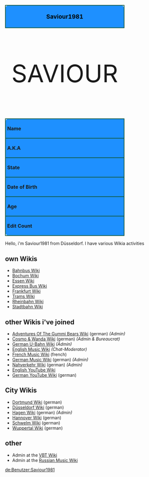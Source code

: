 {|class="infobox" style="border-radius:10px; width:17em; border:solid 2px #11563E; float:right; text-align:left; background:#FFFFFF; color:#000000;"
|-
! colspan="2" style="border-radius:30px; background:dodgerblue; color:#000000; font-size:larger; text-align:center; border-radius:10px 10px 0px 0px; padding:5px; border:2px solid #11563E;" | Saviour1981
|-
|colspan=2 style="text-align:center; font-face:Arial-Black; font-size:500%; font-color:dodgerblue; padding:20px;"| SAVIOUR
|-
|valign="top" style="border-top-left-radius:10px; background:dodgerblue; color#000000; font-weight:bold; width:140px; padding:5px; border:2px solid #11563E;"| Name
|style="border-top-right-radius:10px; background:dodgerblue; color#000000; font-weight:bold; width:140px; padding:5px; border:2px solid #11563E;"| Saviour1981
|-
|valign="top" style="background:dodgerblue; color#000000; font-weight:bold; width:140px; padding:5px; border:2px solid #11563E;"|A.K.A
|style="background:dodgerblue; color#000000; font-weight:bold; width:140px; padding:5px; border:2px solid #11563E;"| Saviour Germany
|-
|valign="top" style="background:dodgerblue; color#000000; font-weight:bold; width:140px; padding:5px; border:2px solid #11563E;"|State
|style="background:dodgerblue; color#000000; font-weight:bold; width:140px; padding:5px; border:2px solid #11563E;"| North Rhine-Wesphalia
|-
|valign="top" style="background:dodgerblue; color#000000; font-weight:bold; width:140px; padding:5px; border:2px solid #11563E;"|Date of Birth
|style="background:dodgerblue; color#000000; font-weight:bold; width:140px; padding:5px; border:2px solid #11563E;"| March 6<sup>th</sup>, 1981
|-
|valign="top" style="background:dodgerblue; color#000000; font-weight:bold; width:140px; padding:5px; border:2px solid #11563E;"|Age
|style="background:dodgerblue; color#000000; font-weight:bold; width:140px; padding:5px; border:2px solid #11563E;"| 33
|-
|valign="top" style="border-bottom-left-radius:10px; background:dodgerblue; color#000000; font-weight:bold; width:140px; padding:5px; border:2px solid #11563E;"| Edit Count
|style="border-bottom-right-radius:10px; background:dodgerblue; color#000000; font-weight:bold; width:140px; padding:5px; border:2px solid #11563E;"| This user has [[Special:Editcount/Saviour1981|<span style="color:#000000; font-weight:bold;">{{Special:Editcount/Saviour1981}}</span>]] total edits.
|}

Hello, i'm Saviour1981 from Düsseldorf. I have various Wikia activities

== own Wikis ==
*[http://de.stadtbahn.wikia.com Bahnbus Wiki]
*[http://de.bochum.wikia.com Bochum Wiki]
*[http://de.essen.wikia.com Essen Wiki]
*[http://de.schnellbus.wikia.com Express Bus Wiki]
*[http://de.frankfurt.wikia.com Frankfurt Wiki]
*[http://de.strassenbahn.wikia.com Trams Wiki]
*[http://de.rheinbahn.wikia.com Rheinbahn Wiki]
*[http://de.stadtbahn.wikia.com Stadtbahn Wiki]

== other Wikis i've joined ==
*[http://de.gummibaerenbande.wikia.com Adventures Of The Gummi Bears Wiki] (german) ''(Admin)''
*[http://de.cosmowanda.wikia.com Cosmo & Wanda Wiki] (german) ''(Admin & Bureaucrat)''
*[http://gemanu-bahn.wikia.com German U-Bahn Wiki] ''(Admin)''
*[http://music.wikia.com English Music Wiki] ''(Chat-Moderator)''
*[http://fr.musique.wikia.com French Music Wiki] (french)
*[http://musik.wikia.com German Music Wiki] (german) ''(Admin)''
*[http://de.nahverkehr.wikia.com Nahverkehr Wiki] (german) ''(Admin)''
*[http://youtube.wikia.com English YouTube Wiki]
*[http://de.youtube.wikia.com German YouTube Wiki] (german)

== City Wikis ==
*[http://de.dortmund.wikia.com Dortmund Wiki] (german)
*[http://de.duesseldorf.wikia.com Düsseldorf Wiki] (german)
*[http://de.hagen.wikia.com Hagen Wiki] (german) ''(Admin)''
*[http://de.hannover.wikia.com Hannover Wiki] (german)
*[http://de.schwelm.wikia.com Schwelm Wiki] (german)
*[http://de.wuppertal.wikia.com Wuppertal Wiki] (german)

== other ==
* Admin at the [http://de.vbt.wikia.com VBT Wiki]
* Admin at the [http://ru.music.wikia.com Russian Music Wiki]

[[de:Benutzer:Saviour1981]]